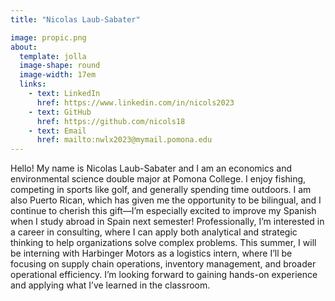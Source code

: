 ```yaml
---
title: "Nicolas Laub-Sabater"

image: propic.png
about: 
  template: jolla
  image-shape: round
  image-width: 17em
  links:
    - text: LinkedIn
      href: https://www.linkedin.com/in/nicols2023
    - text: GitHub
      href: https://github.com/nicols18
    - text: Email
      href: mailto:nwlx2023@mymail.pomona.edu
---
```


Hello! My name is Nicolas Laub-Sabater and I am an economics and environmental science double major at Pomona College. I enjoy fishing, competing in sports like golf, and generally spending time outdoors. I am also Puerto Rican, which has given me the opportunity to be bilingual, and I continue to cherish this gift—I’m especially excited to improve my Spanish when I study abroad in Spain next semester! Professionally, I’m interested in a career in consulting, where I can apply both analytical and strategic thinking to help organizations solve complex problems. This summer, I will be interning with Harbinger Motors as a logistics intern, where I’ll be focusing on supply chain operations, inventory management, and broader operational efficiency. I’m looking forward to gaining hands-on experience and applying what I’ve learned in the classroom.

```r



```
